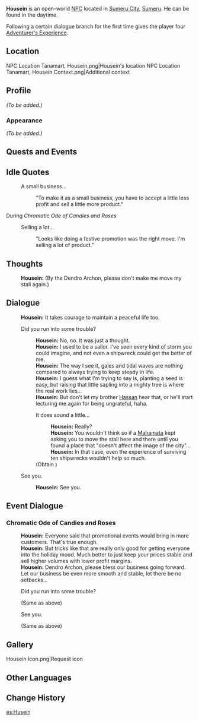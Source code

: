{{Meta
|missing_NPC_profile  = yes
}}
{{Character Infobox
|type             = Open-World NPC
|image            = NPC Housein.png
|region           = Sumeru
|location         = Sumeru
|affiliation      = 
|title            = Fresh Produce Vendor
|ancestry         = <!-- Clan/family -->
|father           = 
|mother           = 
|spouse           = 
|sibling          = Hassan
|siblingNote      = brother
|child            = 
|relative         = 
|voiceEN          = 
|voiceCN          = 
|voiceJP          = 
|dialoguereward   = {{Card|Adventurer's Experience|4}}
}}
'''Housein''' is an open-world [[NPC]] located in [[Sumeru City]], [[Sumeru]]. He can be found in the daytime.

Following a certain dialogue branch for the first time gives the player four [[Adventurer's Experience]].
==Location==
<gallery>
NPC Location Tanamart, Housein.png|Housein's location
NPC Location Tanamart, Housein Context.png|Additional context
</gallery>

==Profile==
''(To be added.)''

===Appearance===
''(To be added.)''

==Quests and Events==
{{Quests and Events}}

==Idle Quotes==
{{Dialogue Start}}
: {{DIcon|Idle}} A small business...
:: {{A|VO Housein 01.ogg}} "To make it as a small business, you have to accept a little less profit and sell a little more product."
{{Dialogue End}}

;During ''Chromatic Ode of Candies and Roses''
{{Dialogue Start}}
:{{DIcon|Idle}} Selling a lot...
::{{A|VO Housein Chromatic Ode of Candies and Roses 01.ogg}} "Looks like doing a festive promotion was the right move. I'm selling a lot of product."
{{Dialogue End}}

==Thoughts==
{{All Schemes to Know Explanation|name=Housein}}
:{{A|VO Housein All Schemes to Know 01.ogg}} '''Housein:''' (By the Dendro Archon, please don't make me move my stall again.)

==Dialogue==
{{Dialogue Start}}
:'''Housein:''' It takes courage to maintain a peaceful life too.
:{{DIcon}} Did you run into some trouble?
::'''Housein:''' No, no. It was just a thought.
::'''Housein:''' I used to be a sailor. I've seen every kind of storm you could imagine, and not even a shipwreck could get the better of me.
::'''Housein:''' The way I see it, gales and tidal waves are nothing compared to always trying to keep steady in life.
::'''Housein:''' I guess what I'm trying to say is, planting a seed is easy, but raising that little sapling into a mighty tree is where the real work lies...
::'''Housein:''' But don't let my brother [[Hassan]] hear that, or he'll start lecturing me again for being ungrateful, haha.
::{{DIcon|Reward}} It does sound a little...
:::'''Housein:''' Really?
:::'''Housein:''' You wouldn't think so if a [[Sumeru Akademiya|Mahamata]] kept asking you to move the stall here and there until you found a place that "doesn't affect the image of the city"...
:::'''Housein:''' In that case, even the experience of surviving ten shipwrecks wouldn't help so much.
::;(Obtain {{Item|Adventurer's Experience|x=4}})
:{{DIcon}} See you.
::'''Housein:''' See you.
{{Dialogue End}}

==Event Dialogue==
===Chromatic Ode of Candies and Roses===
{{Dialogue Start}}
:'''Housein:''' Everyone said that promotional events would bring in more customers. That's true enough.
:'''Housein:''' But tricks like that are really only good for getting everyone into the holiday mood. Much better to just keep your prices stable and sell higher volumes with lower profit margins.
:'''Housein:''' Dendro Archon, please bless our business going forward. Let our business be even more smooth and stable, let there be no setbacks...
:{{DIcon}} Did you run into some trouble?
:;(Same as above)
:{{DIcon}} See you.
:;(Same as above)
{{Dialogue End}}
<!--
==Trivia==
*
-->

==Gallery==
<gallery>
Housein Icon.png|Request icon
</gallery>

==Other Languages==
{{Other Languages
|default_hidden = 1
|en      = Housein
|zhs     = 侯赛因
|zhs_rm  = Hóusàiyīn
|zht     = 侯賽因
|zht_rm  = Hóusàiyīn
|ja      = ホセイン
|ja_rm   = Hosein
|ko      = 후세인
|es      = Huseín
|fr      = Housein
|ru      = Хусеин
|th      = Housein
|vi      = Housein
|de      = Housein
|id      = Housein
|pt      = Housein
|tr      = Housein
|it      = Housein
}}

==Change History==
{{Change History|3.0}}

[[es:Huseín]]